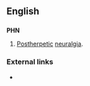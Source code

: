 ==English==

==={{initialism-old|en}}===
'''PHN'''

# {{context|medicine|uncountable}} [[post-|Post]][[herpetic]] [[neuralgia]].

===External links===
* {{pedialite|Postherpetic neuralgia}}